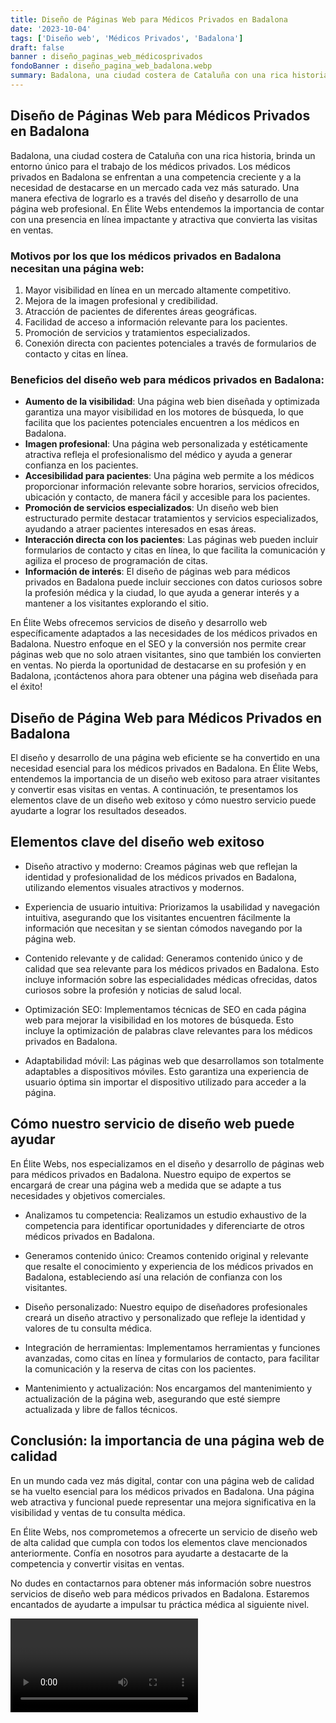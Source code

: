 ```yaml
---
title: Diseño de Páginas Web para Médicos Privados en Badalona
date: '2023-10-04'
tags: ['Diseño web', 'Médicos Privados', 'Badalona']
draft: false
banner : diseño_paginas_web_médicosprivados
fondoBanner : diseño_pagina_web_badalona.webp
summary: Badalona, una ciudad costera de Cataluña con una rica historia, brinda un entorno único para el trabajo de los médicos privados. Los médicos privados en Badalona se enfrentan a una competencia creciente y a la necesidad de destacarse en un mercado cada vez más saturado. Una manera efectiva de lograrlo es a través del diseño y desarrollo de una página web profesional. En Élite Webs entendemos la importancia de contar con una presencia en línea impactante y atractiva que convierta las visitas en ventas.
---
```


## Diseño de Páginas Web para Médicos Privados en Badalona

Badalona, una ciudad costera de Cataluña con una rica historia, brinda un entorno único para el trabajo de los médicos privados. Los médicos privados en Badalona se enfrentan a una competencia creciente y a la necesidad de destacarse en un mercado cada vez más saturado. Una manera efectiva de lograrlo es a través del diseño y desarrollo de una página web profesional. En Élite Webs entendemos la importancia de contar con una presencia en línea impactante y atractiva que convierta las visitas en ventas.

### Motivos por los que los médicos privados en Badalona necesitan una página web:

1. Mayor visibilidad en línea en un mercado altamente competitivo.
2. Mejora de la imagen profesional y credibilidad.
3. Atracción de pacientes de diferentes áreas geográficas.
4. Facilidad de acceso a información relevante para los pacientes.
5. Promoción de servicios y tratamientos especializados.
6. Conexión directa con pacientes potenciales a través de formularios de contacto y citas en línea.

### Beneficios del diseño web para médicos privados en Badalona:

- **Aumento de la visibilidad**: Una página web bien diseñada y optimizada garantiza una mayor visibilidad en los motores de búsqueda, lo que facilita que los pacientes potenciales encuentren a los médicos en Badalona.
- **Imagen profesional**: Una página web personalizada y estéticamente atractiva refleja el profesionalismo del médico y ayuda a generar confianza en los pacientes.
- **Accesibilidad para pacientes**: Una página web permite a los médicos proporcionar información relevante sobre horarios, servicios ofrecidos, ubicación y contacto, de manera fácil y accesible para los pacientes.
- **Promoción de servicios especializados**: Un diseño web bien estructurado permite destacar tratamientos y servicios especializados, ayudando a atraer pacientes interesados en esas áreas.
- **Interacción directa con los pacientes**: Las páginas web pueden incluir formularios de contacto y citas en línea, lo que facilita la comunicación y agiliza el proceso de programación de citas.
- **Información de interés**: El diseño de páginas web para médicos privados en Badalona puede incluir secciones con datos curiosos sobre la profesión médica y la ciudad, lo que ayuda a generar interés y a mantener a los visitantes explorando el sitio.

En Élite Webs ofrecemos servicios de diseño y desarrollo web específicamente adaptados a las necesidades de los médicos privados en Badalona. Nuestro enfoque en el SEO y la conversión nos permite crear páginas web que no solo atraen visitantes, sino que también los convierten en ventas. No pierda la oportunidad de destacarse en su profesión y en Badalona, ¡contáctenos ahora para obtener una página web diseñada para el éxito!

<GifSeo />

<Cta />

## Diseño de Página Web para Médicos Privados en Badalona

El diseño y desarrollo de una página web eficiente se ha convertido en una necesidad esencial para los médicos privados en Badalona. En Élite Webs, entendemos la importancia de un diseño web exitoso para atraer visitantes y convertir esas visitas en ventas. A continuación, te presentamos los elementos clave de un diseño web exitoso y cómo nuestro servicio puede ayudarte a lograr los resultados deseados.

## Elementos clave del diseño web exitoso

- Diseño atractivo y moderno: Creamos páginas web que reflejan la identidad y profesionalidad de los médicos privados en Badalona, utilizando elementos visuales atractivos y modernos.

- Experiencia de usuario intuitiva: Priorizamos la usabilidad y navegación intuitiva, asegurando que los visitantes encuentren fácilmente la información que necesitan y se sientan cómodos navegando por la página web.

- Contenido relevante y de calidad: Generamos contenido único y de calidad que sea relevante para los médicos privados en Badalona. Esto incluye información sobre las especialidades médicas ofrecidas, datos curiosos sobre la profesión y noticias de salud local.

- Optimización SEO: Implementamos técnicas de SEO en cada página web para mejorar la visibilidad en los motores de búsqueda. Esto incluye la optimización de palabras clave relevantes para los médicos privados en Badalona.

- Adaptabilidad móvil: Las páginas web que desarrollamos son totalmente adaptables a dispositivos móviles. Esto garantiza una experiencia de usuario óptima sin importar el dispositivo utilizado para acceder a la página.

## Cómo nuestro servicio de diseño web puede ayudar

En Élite Webs, nos especializamos en el diseño y desarrollo de páginas web para médicos privados en Badalona. Nuestro equipo de expertos se encargará de crear una página web a medida que se adapte a tus necesidades y objetivos comerciales.

- Analizamos tu competencia: Realizamos un estudio exhaustivo de la competencia para identificar oportunidades y diferenciarte de otros médicos privados en Badalona.

- Generamos contenido único: Creamos contenido original y relevante que resalte el conocimiento y experiencia de los médicos privados en Badalona, estableciendo así una relación de confianza con los visitantes.

- Diseño personalizado: Nuestro equipo de diseñadores profesionales  creará un diseño atractivo y personalizado que refleje la identidad y valores de tu consulta médica.

- Integración de herramientas: Implementamos herramientas y funciones avanzadas, como citas en línea y formularios de contacto, para facilitar la comunicación y la reserva de citas con los pacientes.

- Mantenimiento y actualización: Nos encargamos del mantenimiento y actualización de la página web, asegurando que esté siempre actualizada y libre de fallos técnicos.

## Conclusión: la importancia de una página web de calidad

En un mundo cada vez más digital, contar con una página web de calidad se ha vuelto esencial para los médicos privados en Badalona. Una página web atractiva y funcional puede representar una mejora significativa en la visibilidad y ventas de tu consulta médica.

En Élite Webs, nos comprometemos a ofrecerte un servicio de diseño web de alta calidad que cumpla con todos los elementos clave mencionados anteriormente. Confía en nosotros para ayudarte a destacarte de la competencia y convertir visitas en ventas.

No dudes en contactarnos para obtener más información sobre nuestros servicios de diseño web para médicos privados en Badalona. Estaremos encantados de ayudarte a impulsar tu práctica médica al siguiente nivel.

<Video />

<CtaBot job='Médicos Privados' city='Badalona'/>

<Gmaps query='Badalona+españa+maps' />